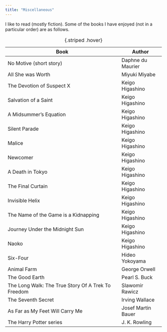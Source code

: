 ```yaml
---
title: "Miscellaneous"
---
```


I like to read (mostly fiction). Some of the books I have enjoyed (not in a particular order) are as follows.

| Book                                               | Author             |
|----------------------------------------------------|--------------------|
| No Motive (short story)                            | Daphne du Maurier  |
| All She was Worth                                  | Miyuki Miyabe      |
| The Devotion of Suspect X                          | Keigo Higashino    |
| Salvation of a Saint                               | Keigo Higashino    |
| A Midsummer's Equation                             | Keigo Higashino    |
| Silent Parade                                      | Keigo Higashino    |
| Malice                                             | Keigo Higashino    |
| Newcomer                                           | Keigo Higashino    |
| A Death in Tokyo                                   | Keigo Higashino    |
| The Final Curtain                                  | Keigo Higashino    |
| Invisible Helix                                    | Keigo Higashino    |
| The Name of the Game is a Kidnapping               | Keigo Higashino    |
| Journey Under the Midnight Sun                     | Keigo Higashino    |
| Naoko                                              | Keigo Higashino    |
| Six-Four                                           | Hideo Yokoyama     |
| Animal Farm                                        | George Orwell      |
| The Good Earth                                     | Pearl S. Buck      |
| The Long Walk: The True Story Of A Trek To Freedom | Slawomir Rawicz    |
| The Seventh Secret                                 | Irving Wallace     |
| As Far as My Feet Will Carry Me                    | Josef Martin Bauer |
| The Harry Potter series                            | J. K. Rowling      |

: {.striped .hover}
